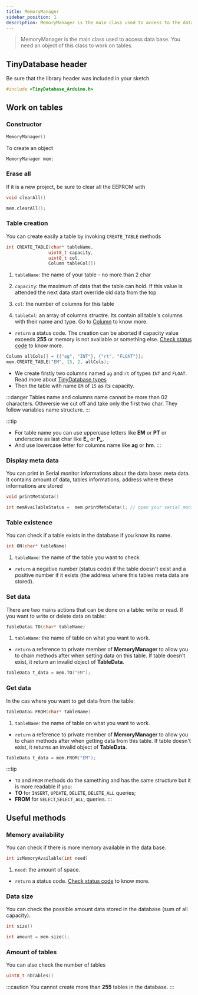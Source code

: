 ```yaml
---
title: MemoryManager
sidebar_position: 1
description: MemoryManager is the main class used to access to the data base
---
```


> MemoryManager is the main class used to access data base. You need
an object of this class to work on tables.

## TinyDatabase header

Be sure that the library header was included in your sketch 

```cpp title="header"
#include <TinyDatabase_Arduino.h>
```

## Work on tables

### Constructor

```cpp title="constructor"
MemoryManager()
```

To create an object

```cpp title="example"
MemoryManager mem;
```

### Erase all

If it is a new project, be sure to clear all the EEPROM with

```cpp title="prototype"
void clearAll()
```

```cpp	title="exemple"
mem.clearAll();
```


### Table creation

You can create easily a table by invoking `CREATE_TABLE` methods

```cpp title="prototype"
int CREATE_TABLE(char* tableName, 
				uint8_t capacity, 
				uint8_t col,
                Column tableCol[])
```

1. `tableName`:	the name of your table - no more than 2 char

2. `capacity`:	the maximum of data that the table can hold. If this
value is attended the next data start override old data from the top

3. `col`:	the number of columns for this table

4. `tableCol`:	an array of columns structre. Its contain all table's
columns with their name and type. Go to [Column](Column) to know
more.

- `return` a status code. The creation can be aborted if capacity value
exceeds **255** or memory is not available or something else.
[Check status code](../STATUS_CODE) to know more.


```cpp title="example"
Column allCols[] = {{"ag", "INT"}, {"rt", "FLOAT"}}; 
mem.CREATE_TABLE("EM", 15, 2, allCols);
```
- We create firstly two columns named `ag` and `rt` of types `INT` and `FLOAT`. Read more
about [TinyDatabase types](../Types) 
- Then the table with name `EM` of `15` as its capacity. 

:::danger
Tables name and columns name cannot be more than 02 characters. Othwersie 
we cut off and take only the first two char. They follow variables name
structure.
:::

:::tip
- For table name you can use uppercase letters like **EM** or **PT** or underscore
as last char like **E_** or **P_**.
- And use lowercase letter for columns name like **ag** or **hm**.
:::

### Display meta data

You can print in Serial monitor informations about the data base: meta data.
It contains amount of data, tables informations, address where these informations
are stored

```cpp title="prototype"
void printMetaData()
```

```cpp title="example"
int memAvailableStatus =  mem.printMetaData(); // open your serial monitor
```

### Table existence

You can check if a table exists in the database if you know its name.

```cpp title="prototype"
int ON(char* tableName)
```

1. `tableName`: the name of the table you want to check

- `return` a negative number (status code) if the table doesn't exist and 
a positive number if it exists (the address where this tables meta data are stored). 

### Set data

There are two mains actions that can be done on a table: write or read.
If you want to write or delete data on table:

```cpp title="prototype"
TableData& TO(char* tableName)
```

1. `tableName`: the name of table on what you want to work.

- `return` a reference to private member of **MemoryManager** to allow you 
to chain methods after when setting data on this table. If table doesn't exist, it
return an invalid object of **TableData**.

```cpp title="example"
TableData t_data = mem.TO("EM");
```

### Get data

In the cas where you want to get data from the table:

```cpp title="prototype"
TableData& FROM(char* tableName)
```

1. `tableName`: the name of table on what you want to work.

- `return` a reference to private member of **MemoryManager** to allow you 
to chain methods after when getting data from this table. If table doesn't exist, it
returns an invalid object of **TableData**.

```cpp title="example"
TableData t_data = mem.FROM("EM");
```

:::tip
- `TO` and `FROM` methods do the samething and has the same structure but it is
more readable if you:
- **TO** for `INSERT`, `UPDATE`, `DELETE`, `DELETE_ALL` queries;
- **FROM** for `SELECT`,`SELECT_ALL`, queries.
:::

## Useful methods

### Memory availability

You can check if there is more memory available in the data base.

```cpp title="prototype"
int isMemoryAvailable(int need)
```

1. `need`: the amount of space. 

- `return` a status code. [Check status code](../STATUS_CODE) to know more.

### Data size

You can check the possible amount data stored in the database (sum of all 
capacity).

```cpp title="prototype"
int size()
```

```cpp title="example"
int amount = mem.size();
```

### Amount of tables

You can also check the number of tables 

```cpp title="prototype"
uint8_t nbTables()
```

:::caution
You cannot create more than **255** tables in the database.
:::


